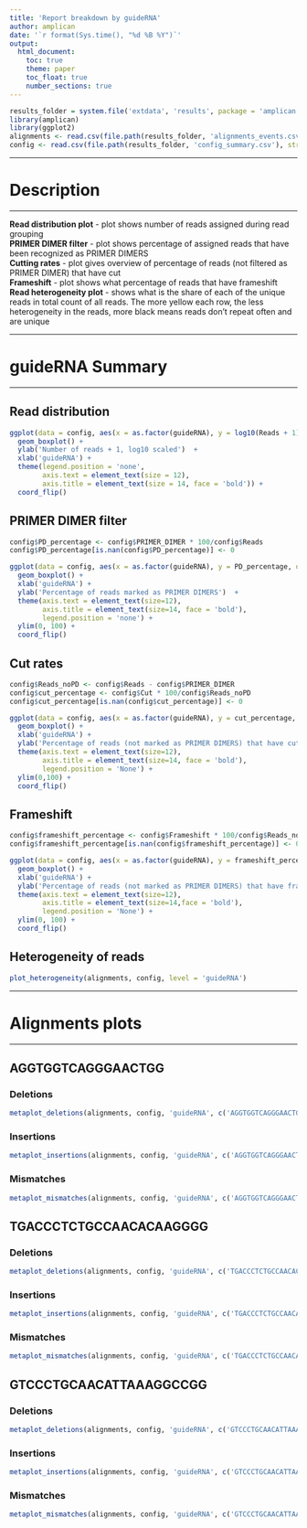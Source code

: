```yaml
---
title: 'Report breakdown by guideRNA'
author: amplican
date: '`r format(Sys.time(), "%d %B %Y")`'
output:
  html_document:
    toc: true
    theme: paper
    toc_float: true
    number_sections: true
---
```


```r
results_folder = system.file('extdata', 'results', package = 'amplican')
library(amplican)
library(ggplot2)
alignments <- read.csv(file.path(results_folder, 'alignments_events.csv'), stringsAsFactors = FALSE)
config <- read.csv(file.path(results_folder, 'config_summary.csv'), stringsAsFactors = FALSE)
```

***

# Description  

***

**Read distribution plot** - plot shows number of reads assigned during read grouping  
**PRIMER DIMER filter** - plot shows percentage of assigned reads that have been recognized as PRIMER DIMERS  
**Cutting rates** - plot gives overview of percentage of reads (not filtered as PRIMER DIMER) that have cut  
**Frameshift** - plot shows what percentage of reads that have frameshift  
**Read heterogeneity plot** - shows what is the share of each of the unique reads in total count of all reads. The more yellow each row, the less heterogeneity in the reads, more black means reads don't repeat often and are unique  


***

# guideRNA Summary  

***

## Read distribution  

```r
ggplot(data = config, aes(x = as.factor(guideRNA), y = log10(Reads + 1), order = guideRNA, fill = guideRNA)) +
  geom_boxplot() +
  ylab('Number of reads + 1, log10 scaled')  +
  xlab('guideRNA') + 
  theme(legend.position = 'none',
        axis.text = element_text(size = 12),
        axis.title = element_text(size = 14, face = 'bold')) +
  coord_flip()
```

## PRIMER DIMER filter  

```r
config$PD_percentage <- config$PRIMER_DIMER * 100/config$Reads
config$PD_percentage[is.nan(config$PD_percentage)] <- 0

ggplot(data = config, aes(x = as.factor(guideRNA), y = PD_percentage, order = guideRNA, fill = guideRNA)) +
  geom_boxplot() +
  xlab('guideRNA') + 
  ylab('Percentage of reads marked as PRIMER DIMERS')  +
  theme(axis.text = element_text(size=12),
        axis.title = element_text(size=14, face = 'bold'),
        legend.position = 'none') +
  ylim(0, 100) + 
  coord_flip()
``` 

## Cut rates  

```r
config$Reads_noPD <- config$Reads - config$PRIMER_DIMER
config$cut_percentage <- config$Cut * 100/config$Reads_noPD
config$cut_percentage[is.nan(config$cut_percentage)] <- 0  

ggplot(data = config, aes(x = as.factor(guideRNA), y = cut_percentage, order = guideRNA, fill = guideRNA)) +
  geom_boxplot() +
  xlab('guideRNA') + 
  ylab('Percentage of reads (not marked as PRIMER DIMERS) that have cut site')  +
  theme(axis.text = element_text(size=12),
        axis.title = element_text(size=14, face = 'bold'),
        legend.position = 'None') +
  ylim(0,100) + 
  coord_flip()
``` 

## Frameshift  
```r
config$frameshift_percentage <- config$Frameshift * 100/config$Reads_noPD
config$frameshift_percentage[is.nan(config$frameshift_percentage)] <- 0  

ggplot(data = config, aes(x = as.factor(guideRNA), y = frameshift_percentage, order = guideRNA, fill = guideRNA)) +
  geom_boxplot() +
  xlab('guideRNA') + 
  ylab('Percentage of reads (not marked as PRIMER DIMERS) that have frameshift')  +
  theme(axis.text = element_text(size=12),
        axis.title = element_text(size=14,face = 'bold'),
        legend.position = 'None') +
  ylim(0, 100) + 
  coord_flip()
``` 

## Heterogeneity of reads  

```r
plot_heterogeneity(alignments, config, level = 'guideRNA')
``` 

***

# Alignments plots  

***

## AGGTGGTCAGGGAACTGG  

### Deletions  

```r
metaplot_deletions(alignments, config, 'guideRNA', c('AGGTGGTCAGGGAACTGG'))
```  

### Insertions  

```r
metaplot_insertions(alignments, config, 'guideRNA', c('AGGTGGTCAGGGAACTGG'))
```  

### Mismatches  

```r
metaplot_mismatches(alignments, config, 'guideRNA', c('AGGTGGTCAGGGAACTGG'))
```  

## TGACCCTCTGCCAACACAAGGGG  

### Deletions  

```r
metaplot_deletions(alignments, config, 'guideRNA', c('TGACCCTCTGCCAACACAAGGGG'))
```  

### Insertions  

```r
metaplot_insertions(alignments, config, 'guideRNA', c('TGACCCTCTGCCAACACAAGGGG'))
```  

### Mismatches  

```r
metaplot_mismatches(alignments, config, 'guideRNA', c('TGACCCTCTGCCAACACAAGGGG'))
```  

## GTCCCTGCAACATTAAAGGCCGG  

### Deletions  

```r
metaplot_deletions(alignments, config, 'guideRNA', c('GTCCCTGCAACATTAAAGGCCGG'))
```  

### Insertions  

```r
metaplot_insertions(alignments, config, 'guideRNA', c('GTCCCTGCAACATTAAAGGCCGG'))
```  

### Mismatches  

```r
metaplot_mismatches(alignments, config, 'guideRNA', c('GTCCCTGCAACATTAAAGGCCGG'))
```  

